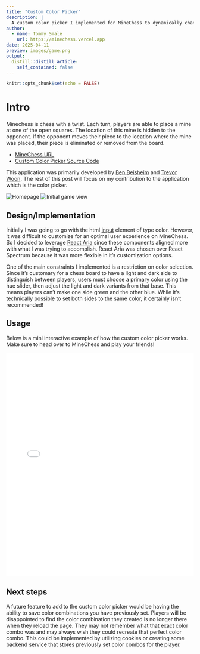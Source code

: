 ```yaml
---
title: "Custom Color Picker"
description: |
  A custom color picker I implemented for MineChess to dynamically change the colors of the chess board.
author:
  - name: Tommy Smale
    url: https://minechess.vercel.app
date: 2025-04-11
preview: images/game.png
output:
  distill::distill_article:
    self_contained: false
---
```



```r
knitr::opts_chunk$set(echo = FALSE)
```

# Intro

Minechess is chess with a twist. Each turn, players are able to place a mine at one of the open squares. The location of this mine is hidden to the opponent. If the opponent moves their piece to the location where the mine was placed, their piece is eliminated or removed from the board.

- [MineChess URL](https://minechess.vercel.app/)
- [Custom Color Picker Source Code](https://github.com/thsmale/minechess-color-picker)

This application was primarily developed by [Ben Beisheim](https://github.com/benbeisheim) and [Trevor Woon](https://www.linkedin.com/in/trevor-woon-1a5abb17a/). The rest of this post will focus on my contribution to the application which is the color picker.

![Homepage](images/home.png)
![Initial game view](images/game.png)

## Design/Implementation

Initially I was going to go with the html [input](https://developer.mozilla.org/en-US/docs/Web/HTML/Reference/Elements/input/color) element of type color. However, it was difficult to customize for an optimal user experience on MineChess. So I decided to leverage [React Aria](https://react-spectrum.adobe.com/react-aria/components.html) since these components aligned more with what I was trying to accomplish. React Aria was chosen over React Spectrum because it was more flexible in it's customization options.

One of the main constraints I implemented is a restriction on color selection. Since it's customary for a chess board to have a light and dark side to distinguish between players, users must choose a primary color using the hue slider, then adjust the light and dark variants from that base. This means players can’t make one side green and the other blue. While it’s technically possible to set both sides to the same color, it certainly isn't recommended!

## Usage

Below is a mini interactive example of how the custom color picker works. Make sure to head over to MineChess and play your friends! 

<iframe src="./dist/index.html" width="100%" height="600px" frameborder="0"></iframe>

## Next steps

A future feature to add to the custom color picker would be having the ability to save color combinations you have previously set. Players will be disappointed to find the color combination they created is no longer there when they reload the page. They may not remember what that exact color combo was and may always wish they could recreate that perfect color combo. This could be implemented by utilizing cookies or creating some backend service that stores previously set color combos for the player. 


